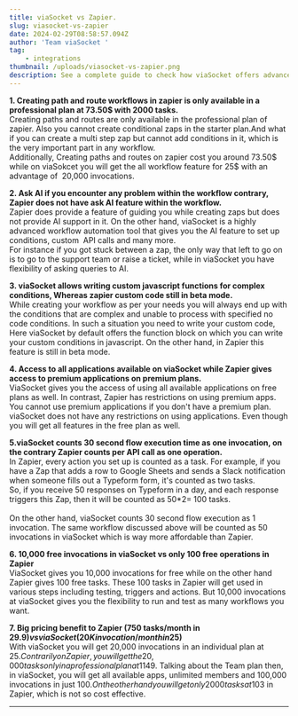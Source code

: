 ```yaml
---
title: viaSocket vs Zapier.
slug: viasocket-vs-zapier
date: 2024-02-29T08:58:57.094Z
author: 'Team viaSocket '
tag:
    - integrations
thumbnail: /uploads/viasocket-vs-zapier.png
description: See a complete guide to check how viaSocket offers advanced workflows, AI assistance, and more cost-effective pricing with generous free usage limits compared to Zapier's restrictive plans and higher costs.
---
```


**1. Creating path and route workflows in zapier is only available in a professional plan at 73.50$ with 2000 tasks.** \
Creating paths and routes are only available in the professional plan of zapier. Also you cannot create conditional zaps in the starter plan.And what if you can create a multi step zap but cannot add conditions in it, which is the very important part in any workflow.\
Additionally, Creating paths and routes on zapier cost you around 73.50$ while on viaSokcet you will get the all workflow feature for 25$ with an advantage of  20,000 invocations.

**2. Ask AI if you encounter any problem within the workflow contrary, Zapier does not have ask AI feature within the workflow.** \
Zapier does provide a feature of guiding you while creating zaps but does not provide AI support in it. On the other hand, viaSocket is a highly advanced workflow automation tool that gives you the AI feature to set up conditions, custom  API calls and many more.\
For instance if you got stuck between a zap, the only way that left to go on is to go to the support team or raise a ticket, while in viaSocket you have flexibility of asking queries to AI.

**3. viaSocket allows writing custom javascript functions for complex conditions, Whereas zapier custom code still in beta mode.**  
While creating your workflow as per your needs you will always end up with the conditions that are complex and unable to process with specified no code conditions. In such a situation you need to write your custom code, Here viaSocket by default offers the function block on which you can write your custom conditions in javascript. On the other hand, in Zapier this feature is still in beta mode.

**4. Access to all applications available on viaSocket while Zapier gives access to premium applications on premium plans.** \
ViaSocket gives you the access of using all available applications on free plans as well. In contrast, Zapier has restrictions on using premium apps. You cannot use premium applications if you don't have a premium plan. viaSocket does not have any restrictions on using applications. Even though you will get all features in the free plan as well.

**5.viaSocket counts 30 second flow execution time as one invocation, on the contrary Zapier counts per API call as one operation.** \
In Zapier, every action you set up is counted as a task. For example, if you have a Zap that adds a row to Google Sheets and sends a Slack notification when someone fills out a Typeform form, it's counted as two tasks.\
So, if you receive 50 responses on Typeform in a day, and each response triggers this Zap, then it will be counted as 50\*2= 100 tasks.\
\
On the other hand, viaSocket counts 30 second flow execution as 1 invocation. The same workflow discussed above will be counted as 50 invocations in viaSocket which is way more affordable than Zapier.

**6. 10,000 free invocations in viaSocket vs only 100 free operations in Zapier** \
ViaSocket gives you 10,000 invocations for free while on the other hand Zapier gives 100 free tasks. These 100 tasks in Zapier will get used in various steps including testing, triggers and actions. But 10,000 invocations at viaSocket gives you the flexibility to run and test as many workflows you want.

**7. Big pricing benefit to Zapier (750 tasks/month in 29.9$) vs viaSocket(20K invocation/month in 25$)** \
With viaSocket you will get 20,000 invocations in an individual plan at 25$. Contrarily on Zapier, you will get the 20,000 tasks only in a professional plan at 1149$. Talking about the Team plan then, in viaSocket, you will get all available apps, unlimited members and 100,000 invocations in just 100$.On the other hand you will get only 2000 tasks at 103$ in Zapier, which is not so cost effective.

---
